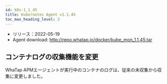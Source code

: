 ```yaml
---
id: k8s-1_1_45
title: Kubernetes Agent v1.1.45
toc_max_heading_level: 2
---
```



-   リリース：2022-05-19
-   Agent download: http://repo.whatap.io/docker/kube_mon_1.1.45.tar

## コンテナログの収集機能を変更

WhaTap APMエージェントが実行中のコンテナのログは、従来の未収集から収集に変更しました。

